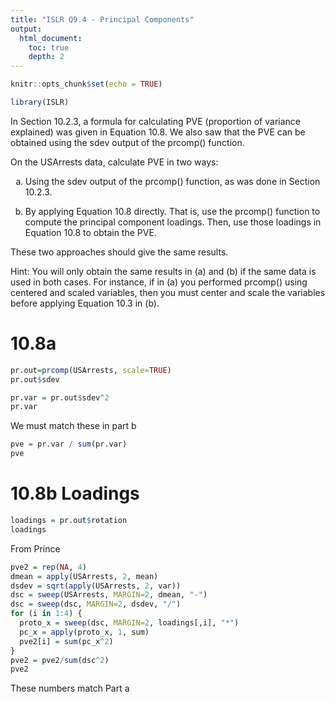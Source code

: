```yaml
---
title: "ISLR Q9.4 - Principal Components"
output:
  html_document:
    toc: true
    depth: 2        
---
```


```r
knitr::opts_chunk$set(echo = TRUE)
```

```r
library(ISLR)
```

In Section 10.2.3, a formula for calculating PVE (proportion of variance explained) was given in Equation 10.8. We also saw that the PVE can be obtained using the sdev output of the prcomp() function.

On the USArrests data, calculate PVE in two ways:

(a) Using the sdev output of the prcomp() function, as was done in
Section 10.2.3.

(b) By applying Equation 10.8 directly. That is, use the prcomp() function to compute the principal component loadings. Then, use those loadings in Equation 10.8 to obtain the PVE.

These two approaches should give the same results.

Hint: You will only obtain the same results in (a) and (b) if the same data is used in both cases. For instance, if in (a) you performed prcomp() using centered and scaled variables, then you must center and scale the variables before applying Equation 10.3 in (b).

# 10.8a

```r
pr.out=prcomp(USArrests, scale=TRUE)
pr.out$sdev
```
```r
pr.var = pr.out$sdev^2
pr.var
```
We must match these in part b
```r
pve = pr.var / sum(pr.var)
pve
```


# 10.8b Loadings

```r
loadings = pr.out$rotation
loadings
```

From Prince

```r
pve2 = rep(NA, 4)
dmean = apply(USArrests, 2, mean)
dsdev = sqrt(apply(USArrests, 2, var))
dsc = sweep(USArrests, MARGIN=2, dmean, "-")
dsc = sweep(dsc, MARGIN=2, dsdev, "/")
for (i in 1:4) {
  proto_x = sweep(dsc, MARGIN=2, loadings[,i], "*")
  pc_x = apply(proto_x, 1, sum)
  pve2[i] = sum(pc_x^2)
}
pve2 = pve2/sum(dsc^2)
pve2
```
These numbers match Part a


